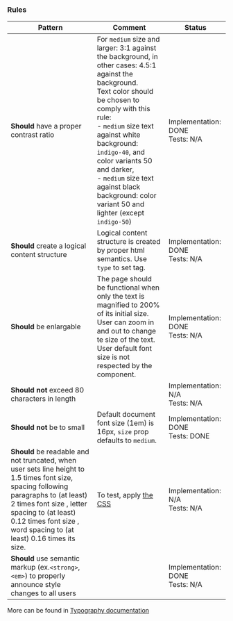 ### Rules

| Pattern                                                                                                                                                                                                                                                         | Comment                                                                                                                                                                                                                                                                                                                                                                        | Status                                |
| --------------------------------------------------------------------------------------------------------------------------------------------------------------------------------------------------------------------------------------------------------------- | ------------------------------------------------------------------------------------------------------------------------------------------------------------------------------------------------------------------------------------------------------------------------------------------------------------------------------------------------------------------------------ | ------------------------------------- |
| **Should** have a proper contrast ratio                                                                                                                                                                                                                         | For `medium` size and larger: 3:1 against the background, in other cases: 4.5:1 against the background. <br/> Text color should be chosen to comply with this rule: <br/> - `medium` size text against white background: `indigo-40`, and color variants 50 and darker, <br/> - `medium` size text against black background: color variant 50 and lighter (except `indigo-50`) | Implementation: DONE<br />Tests: N/A  |
| **Should** create a logical content structure                                                                                                                                                                                                                   | Logical content structure is created by proper html semantics. Use `type` to set tag.                                                                                                                                                                                                                                                                                          | Implementation: DONE<br />Tests: N/A  |
| **Should** be enlargable                                                                                                                                                                                                                                        | The page should be functional when only the text is magnified to 200% of its initial size. User can zoom in and out to change te size of the text. <br/> User default font size is not respected by the component.                                                                                                                                                             | Implementation: DONE<br />Tests: N/A  |
| **Should not** exceed 80 characters in length                                                                                                                                                                                                                   |                                                                                                                                                                                                                                                                                                                                                                                | Implementation: N/A<br />Tests: N/A   |
| **Should not** be to small                                                                                                                                                                                                                                      | Default document font size (1em) is 16px, `size` prop defaults to `medium`.                                                                                                                                                                                                                                                                                                    | Implementation: DONE<br />Tests: DONE |
| **Should** be readable and not truncated, when user sets line height to 1.5 times font size, spacing following paragraphs to (at least) 2 times font size , letter spacing to (at least) 0.12 times font size , word spacing to (at least) 0.16 times its size. | To test, apply [the CSS](/docs/foundation-✨-typography--page#accessibility)                                                                                                                                                                                                                                                                                                   | Implementation: N/A<br />Tests: N/A   |
| **Should** use semantic markup (ex.`<strong>`, `<em>`) to properly announce style changes to all users                                                                                                                                                          |                                                                                                                                                                                                                                                                                                                                                                                | Implementation: DONE<br />Tests: N/A  |

More can be found in [Typography documentation](/docs/foundation-✨-typography--page#accessibility)
